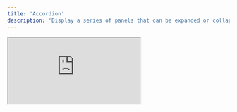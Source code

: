 ```yaml
---
title: 'Accordion'
description: 'Display a series of panels that can be expanded or collapsed.'
---
```


<iframe
  style={{ width: '100%', height: '378px', borderRadius: 12 }}
  src="https://ng-primitives.github.io/ng-primitives/#/examples/accordion"
/>

## Usage

Assemble the accordion directives in your template.

```html
<div ngpAccordion ngpAccordionType="single" ngpAccordionCollapsible>
  <div ngpAccordionItem ngpAccordionItemValue="item-1">
    <button ngpAccordionTrigger>Would you like to learn more?</button>
    <div ngpAccordionContent>If you would like to learn more please reach out to us on GitHub.</div>
  </div>

  <div ngpAccordionItem ngpAccordionItemValue="item-2">
    <button ngpAccordionTrigger>Can I use this in my project?</button>
    <div ngpAccordionContent>Yes, this is open source and you can use it in your project.</div>
  </div>
</div>
```

## API Reference

The following directives are available to import from the `@ng-primitives/ng-primitives` package:

### NgpAccordionDirective

<ResponseField name="ngpAccordionType" type="single | multiple" default="single">
  Define whether only one or multiple accordion items can be open at a time.
</ResponseField>

<ResponseField name="ngpAccordionCollapsible" type="boolean" default="false">
  Define an accordion can be collapsed. This is only applicable when `ngpAccordionType` is set to
  `single`.
</ResponseField>

<ResponseField name="ngpAccordionValue" type="T | T[]">
  Define the expanded accordion items. This should be a single value when `ngpAccordionType` is set
  to `single` and an array when set to `multiple`.
</ResponseField>

<ResponseField name="ngpAccordionDisabled" type="boolean" default="false">
  Define whether the accordion is disabled.
</ResponseField>

<ResponseField name="ngpAccordionOrientation" type="horizontal | vertical" default="vertical">
  Define the orientation of the accordion.
</ResponseField>

<ResponseField name="ngpAccordionValueChange" type="T | T[]">
  Emitted when the expanded accordion items change. This will be a single value when
  `ngpAccordionType` is set to `single` and an array when set to `multiple`.
</ResponseField>

### NgpAccordionItemDirective

<ResponseField name="ngpAccordionItemValue" type="T" required>
  Define the value of the accordion item.
</ResponseField>

<ResponseField name="ngpAccordionItemDisabled" type="boolean" default="false">
  Define whether the accordion item is disabled.
</ResponseField>

### NgpAccordionTriggerDirective

There are no inputs or outputs for this directive.

### NgpAccordionContentDirective

There are no inputs or outputs for this directive.

## Global Configuration

You can configure the default options for all accordions in your application by using the `provideNgpAccordionConfig` function in a providers array.

```ts
import { provideNgpAccordionConfig } from '@ng-primitives/ng-primitives/accordion';

bootstrapApplication(AppComponent, {
  providers: [
    provideNgpAccordionConfig({
      type: 'multiple',
      collapsible: true,
      orientation: 'horizontal',
    }),
  ],
});
```

### NgpAccordionConfig

<ResponseField name="type" type="single | multiple">
  Define whether only one or multiple accordion items can be open at a time.
</ResponseField>

<ResponseField name="collapsible" type="boolean">
  Define an accordion can be collapsed. This is only applicable when `type` is set to `single`.
</ResponseField>

<ResponseField name="orientation" type="horizontal | vertical">
  Define the orientation of the accordion.
</ResponseField>

## Schematics

You can use our schematic to generate a new accordion component.

<CodeGroup>

```bash Angular CLI
ng generate @ng-primitives/ng-primitives:accordion
```

```bash Nx
nx generate @ng-primitives/ng-primitives:accordion
```

</CodeGroup>

### Options

<ResponseField name="name" type="string">
  The name of the component.
</ResponseField>

<ResponseField name="project" type="string">
  The name of the project to add the component to.
</ResponseField>

<ResponseField name="path" type="string">
  The path to create the component.
</ResponseField>
